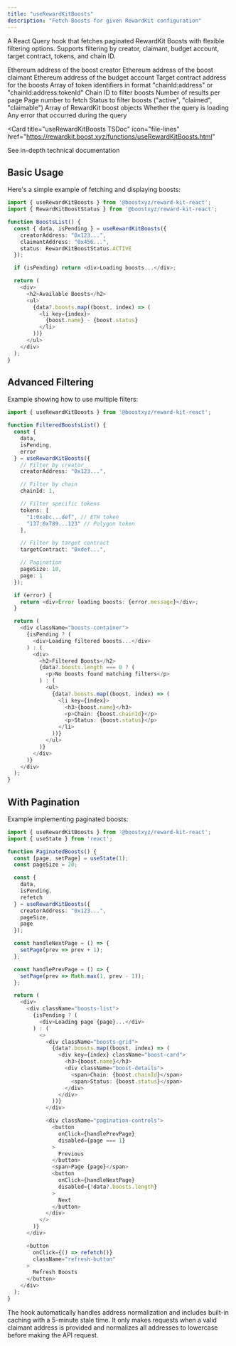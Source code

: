 ```yaml
---
title: "useRewardKitBoosts"
description: "Fetch Boosts for given RewardKit configuration"
---
```



<RewardKitDisclaimer />

A React Query hook that fetches paginated RewardKit Boosts with flexible filtering options. Supports filtering by creator, claimant, budget account, target contract, tokens, and chain ID.

<ParamField body="params" type="object">
  <Expandable title="properties">
    <ParamField path="creatorAddress" type="Address">
      Ethereum address of the boost creator
    </ParamField>
    <ParamField path="claimantAddress" type="Address">
      Ethereum address of the boost claimant
    </ParamField>
    <ParamField path="budgetAccount" type="string">
      Ethereum address of the budget account
    </ParamField>
    <ParamField path="targetContract" type="string">
      Target contract address for the boosts
    </ParamField>
    <ParamField path="tokens" type="string[]">
      Array of token identifiers in format "chainId:address" or "chainId:address:tokenId"
    </ParamField>
    <ParamField path="chainId" type="number">
      Chain ID to filter boosts
    </ParamField>
    <ParamField path="pageSize" type="number" default="50">
      Number of results per page
    </ParamField>
    <ParamField path="page" type="number" default="1">
      Page number to fetch
    </ParamField>
    <ParamField path="status" type="RewardKitBoostStatus" default="claimed">
      Status to filter boosts ("active", "claimed", "claimable")
    </ParamField>
  </Expandable>
</ParamField>

<ResponseField name="Return Value" type="UseQueryResult<RewardKitBoostsResponse>">
  <Expandable title="properties">
    <ResponseField name="data" type="object">
      <Expandable title="properties">
        <ResponseField name="boosts" type="array">
          Array of RewardKit boost objects
        </ResponseField>
      </Expandable>
    </ResponseField>
    <ResponseField name="isPending" type="boolean">
      Whether the query is loading
    </ResponseField>
    <ResponseField name="error" type="Error">
      Any error that occurred during the query
    </ResponseField>
  </Expandable>
</ResponseField>

<Card
  title="useRewardKitBoosts TSDoc"
  icon="file-lines"
  href="https://rewardkit.boost.xyz/functions/useRewardKitBoosts.html"
>
  See in-depth technical documentation
</Card>

## Basic Usage

Here's a simple example of fetching and displaying boosts:

```typescript
import { useRewardKitBoosts } from '@boostxyz/reward-kit-react';
import { RewardKitBoostStatus } from '@boostxyz/reward-kit-react';

function BoostsList() {
  const { data, isPending } = useRewardKitBoosts({
    creatorAddress: "0x123...",
    claimantAddress: "0x456...",
    status: RewardKitBoostStatus.ACTIVE
  });

  if (isPending) return <div>Loading boosts...</div>;

  return (
    <div>
      <h2>Available Boosts</h2>
      <ul>
        {data?.boosts.map((boost, index) => (
          <li key={index}>
            {boost.name} - {boost.status}
          </li>
        ))}
      </ul>
    </div>
  );
}
```

## Advanced Filtering

Example showing how to use multiple filters:

```typescript
import { useRewardKitBoosts } from '@boostxyz/reward-kit-react';

function FilteredBoostsList() {
  const {
    data,
    isPending,
    error
  } = useRewardKitBoosts({
    // Filter by creator
    creatorAddress: "0x123...",

    // Filter by chain
    chainId: 1,

    // Filter specific tokens
    tokens: [
      "1:0xabc...def", // ETH token
      "137:0x789...123" // Polygon token
    ],

    // Filter by target contract
    targetContract: "0xdef...",

    // Pagination
    pageSize: 10,
    page: 1
  });

  if (error) {
    return <div>Error loading boosts: {error.message}</div>;
  }

  return (
    <div className="boosts-container">
      {isPending ? (
        <div>Loading filtered boosts...</div>
      ) : (
        <div>
          <h2>Filtered Boosts</h2>
          {data?.boosts.length === 0 ? (
            <p>No boosts found matching filters</p>
          ) : (
            <ul>
              {data?.boosts.map((boost, index) => (
                <li key={index}>
                  <h3>{boost.name}</h3>
                  <p>Chain: {boost.chainId}</p>
                  <p>Status: {boost.status}</p>
                </li>
              ))}
            </ul>
          )}
        </div>
      )}
    </div>
  );
}
```

## With Pagination

Example implementing paginated boosts:

```typescript
import { useRewardKitBoosts } from '@boostxyz/reward-kit-react';
import { useState } from 'react';

function PaginatedBoosts() {
  const [page, setPage] = useState(1);
  const pageSize = 20;

  const {
    data,
    isPending,
    refetch
  } = useRewardKitBoosts({
    creatorAddress: "0x123...",
    pageSize,
    page
  });

  const handleNextPage = () => {
    setPage(prev => prev + 1);
  };

  const handlePrevPage = () => {
    setPage(prev => Math.max(1, prev - 1));
  };

  return (
    <div>
      <div className="boosts-list">
        {isPending ? (
          <div>Loading page {page}...</div>
        ) : (
          <>
            <div className="boosts-grid">
              {data?.boosts.map((boost, index) => (
                <div key={index} className="boost-card">
                  <h3>{boost.name}</h3>
                  <div className="boost-details">
                    <span>Chain: {boost.chainId}</span>
                    <span>Status: {boost.status}</span>
                  </div>
                </div>
              ))}
            </div>

            <div className="pagination-controls">
              <button
                onClick={handlePrevPage}
                disabled={page === 1}
              >
                Previous
              </button>
              <span>Page {page}</span>
              <button
                onClick={handleNextPage}
                disabled={!data?.boosts.length}
              >
                Next
              </button>
            </div>
          </>
        )}
      </div>

      <button
        onClick={() => refetch()}
        className="refresh-button"
      >
        Refresh Boosts
      </button>
    </div>
  );
}
```

The hook automatically handles address normalization and includes built-in caching with a 5-minute stale time. It only makes requests when a valid claimant address is provided and normalizes all addresses to lowercase before making the API request.
